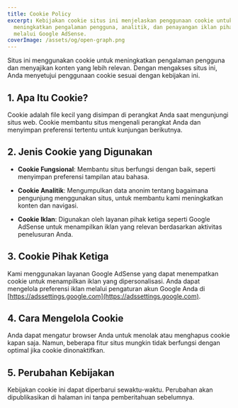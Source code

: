 ```yaml
---
title: Cookie Policy
excerpt: Kebijakan cookie situs ini menjelaskan penggunaan cookie untuk
  meningkatkan pengalaman pengguna, analitik, dan penayangan iklan pihak ketiga
  melalui Google AdSense.
coverImage: /assets/og/open-graph.png
---
```

Situs ini menggunakan cookie untuk meningkatkan pengalaman pengguna dan menyajikan konten yang lebih relevan. Dengan mengakses situs ini, Anda menyetujui penggunaan cookie sesuai dengan kebijakan ini.

## 1\. Apa Itu Cookie?

Cookie adalah file kecil yang disimpan di perangkat Anda saat mengunjungi situs web. Cookie membantu situs mengenali perangkat Anda dan menyimpan preferensi tertentu untuk kunjungan berikutnya.

## 2\. Jenis Cookie yang Digunakan

*   **Cookie Fungsional**: Membantu situs berfungsi dengan baik, seperti menyimpan preferensi tampilan atau bahasa.
    
*   **Cookie Analitik**: Mengumpulkan data anonim tentang bagaimana pengunjung menggunakan situs, untuk membantu kami meningkatkan konten dan navigasi.
    
*   **Cookie Iklan**: Digunakan oleh layanan pihak ketiga seperti Google AdSense untuk menampilkan iklan yang relevan berdasarkan aktivitas penelusuran Anda.
    

## 3\. Cookie Pihak Ketiga

Kami menggunakan layanan Google AdSense yang dapat menempatkan cookie untuk menampilkan iklan yang dipersonalisasi. Anda dapat mengelola preferensi iklan melalui pengaturan akun Google Anda di [https://adssettings.google.com](https://adssettings.google.com).

## 4\. Cara Mengelola Cookie

Anda dapat mengatur browser Anda untuk menolak atau menghapus cookie kapan saja. Namun, beberapa fitur situs mungkin tidak berfungsi dengan optimal jika cookie dinonaktifkan.

## 5\. Perubahan Kebijakan

Kebijakan cookie ini dapat diperbarui sewaktu-waktu. Perubahan akan dipublikasikan di halaman ini tanpa pemberitahuan sebelumnya.